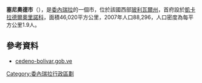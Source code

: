 {{coord|7|38|27|N|66|10|21|W|display=title}}

'''塞尼奧德市'''（{{lang-es|Municipio Cedeño}}），是[[委內瑞拉|委內瑞拉]]的一個市，位於該國西部[[玻利瓦爾州|玻利瓦爾州]]，首府設於[[凱卡拉德爾奧里諾科|凱卡拉德爾奧里諾科]]，面積46,020平方公里，2007年人口88,296，人口密度為每平方公里1.9人。

==參考資料==
*[http://cedeno-bolivar.gob.ve/ cedeno-bolivar.gob.ve]{{dead link|date=2017年12月 |bot=InternetArchiveBot |fix-attempted=yes }} {{es icon}}

{{Venezuela-geo-stub}}
[[Category:委內瑞拉行政區劃|Category:委內瑞拉行政區劃]]